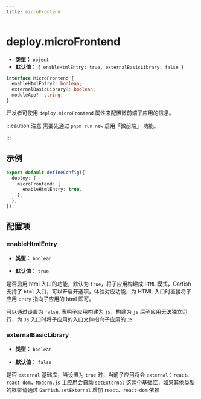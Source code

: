 ```yaml
---
title: microFrontend
---
```


# deploy.microFrontend

- **类型：** `object`
- **默认值：** `{ enableHtmlEntry: true, externalBasicLibrary: false }`

```ts
interface MicroFrontend {
  enableHtmlEntry?: boolean;
  externalBasicLibrary?: boolean;
  moduleApp?: string;
}
```

开发者可使用 `deploy.microFrontend` 属性来配置微前端子应用的信息。

:::caution 注意
需要先通过 `pnpm run new` 启用「微前端」 功能。

:::

## 示例

```ts
export default defineConfig({
  deploy: {
    microFrontend: {
      enableHtmlEntry: true,
    },
  },
});
```

## 配置项

### enableHtmlEntry

- **类型：** `boolean`

- **默认值：** `true`

是否启用 html 入口的功能，默认为 `true`，将子应用构建成 `HTML` 模式，Garfish 支持了 `html` 入口，可以开启开选项，体验对应功能，为 HTML 入口时直接将子应用 entry 指向子应用的 html 即可。

可以通过设置为 `false`, 表明子应用构建为 `js`，构建为 `js` 后子应用无法独立运行，为 `JS` 入口时将子应用的入口文件指向子应用的 `JS`

### externalBasicLibrary

- **类型：** `boolean`

- **默认值：** `false`

是否 `external` 基础库，当设置为 `true` 时，当前子应用将会 `external`：`react`、`react-dom`，`Modern.js` 主应用会自动 `setExternal` 这两个基础库，如果其他类型的框架请通过 `Garfish.setExternal` 增加 `react`、`react-dom` 依赖
